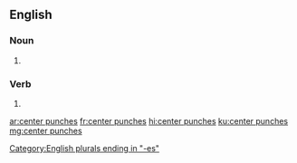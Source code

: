 {{also|centerpunches}}
==English==

===Noun===
{{head|en|noun plural form}}
# {{plural of|center punch|lang=en}}

===Verb===
{{head|en|verb form}}

# {{en-third-person singular of|center punch}}

[[Category:English plurals ending in "-es"]]

[[ar:center punches]]
[[fr:center punches]]
[[hi:center punches]]
[[ku:center punches]]
[[mg:center punches]]